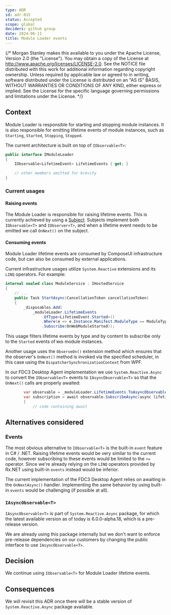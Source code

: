 ```yaml
---
type: ADR
id: adr-015
status: Accepted
scope: global
deciders: github group
date: 2024-06-11
title: Module Loader events
---
```


{/* Morgan Stanley makes this available to you under the Apache License, Version 2.0 (the "License"). You may obtain a copy of the License at http://www.apache.org/licenses/LICENSE-2.0. See the NOTICE file distributed with this work for additional information regarding copyright ownership. Unless required by applicable law or agreed to in writing, software distributed under the License is distributed on an "AS IS" BASIS, WITHOUT WARRANTIES OR CONDITIONS OF ANY KIND, either express or implied. See the License for the specific language governing permissions and limitations under the License. */}

## Context

Module Loader is responsible for starting and stopping module instances. It is also responsible for emitting lifetime events of module instances, such as `Starting`, `Started`, `Stopping`, `Stopped`.

The current architecture is built on top of `IObservable<T>`:

```c#
public interface IModuleLoader
{
    IObservable<LifetimeEvent> LifetimeEvents { get; }

    // other members omitted for brevity
}
```

### Current usages

#### Raising events

The Module Loader is responsible for raising lifetime events. This is currently achieved by using a [Subject](<https://learn.microsoft.com/en-us/previous-versions/dotnet/reactive-extensions/hh229173(v=vs.103)>). Subjects implement both `IObservable<T>` and `IObserver<T>`, and when a lifetime event needs to be emitted we call `OnNext()` on the subject.

#### Consuming events

Module Loader lifetime events are consumed by ComposeUI infrastructure code, but can also be consumed by external applications.

Current infrastructure usages utilize `System.Reactive` extensions and its `LINQ` operators. For example:

```c#
internal sealed class ModuleService : IHostedService
{
    // ...
    public Task StartAsync(CancellationToken cancellationToken)
    {
        _disposables.Add(
            _moduleLoader.LifetimeEvents
                .OfType<LifetimeEvent.Started>()
                .Where(e => e.Instance.Manifest.ModuleType == ModuleType.Web)
                .Subscribe(OnWebModuleStarted));
```

This usage filters lifetime events by type and by content to subscribe only to the `Started` events of `Web` module instances.

Another usage uses the `ObserveOn()` extension method which ensures that the observer's `OnNext()` method is invoked via the specified scheduler, in this case using the `DispatcherSynchronizationContext` from WPF.

In our FDC3 Desktop Agent implementation we use `System.Reactive.Async` to convert the `IObservable<T>` events to `IAsyncObservable<T>` so that the `OnNext()` calls are properly awaited:

```c#
        var observable = _moduleLoader.LifetimeEvents.ToAsyncObservable();
        var subscription = await observable.SubscribeAsync(async lifetimeEvent =>
        {
            // code containing await
```

## Alternatives considered

### Events

The most obvious alternative to `IObservable<T>` is the built-in `event` feature in C# / .NET. Raising lifetime events would be very similar to the current code, however subscribing to these events would be limited to the `+=` operator. Since we're already relying on the `LINQ` operators provided by Rx.NET using built-in `events` instead would be inferior.

The current implementation of the FDC3 Desktop Agent relies on awaiting in the `OnNextAsync()` handler. Implementing the same behavior by using built-in `events` would be challenging (if possible at all).

### `IAsyncObservable<T>`

`IAsyncObservable<T>` is part of `System.Reactive.Async` package, for which the latest available version as of today is 6.0.0-alpha.18, which is a pre-release version.

We are already using this package internally but we don't want to enforce pre-release dependencies on our customers by changing the public interface to use `IAsyncObservable<T>`.

## Decision

We continue using `IObservable<T>` for Module Loader lifetime events.

## Consequences

We will revisit this ADR once there will be a stable version of `System.Reactive.Async` package available.
